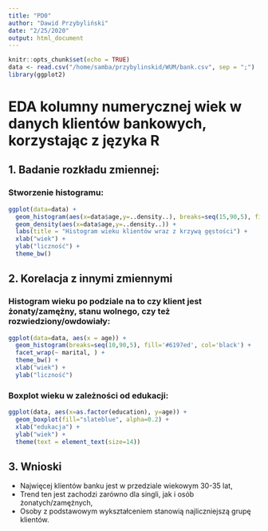 ```yaml
---
title: "PD0"
author: "Dawid Przybyliński"
date: "2/25/2020"
output: html_document
---
```


```r
knitr::opts_chunk$set(echo = TRUE)
data <- read.csv("/home/samba/przybylinskid/WUM/bank.csv", sep = ";")
library(ggplot2)
```

# EDA kolumny numerycznej wiek w danych klientów bankowych, korzystając z języka R

## 1. Badanie rozkładu zmiennej:

### Stworzenie histogramu:

```r
ggplot(data=data) + 
  geom_histogram(aes(x=data$age,y=..density..), breaks=seq(15,90,5), fill='#6197ed', col='black') +
  geom_density(aes(x=data$age,y=..density..)) +
  labs(title = "Histogram wieku klientów wraz z krzywą gęstości") +
  xlab("wiek") +
  ylab("liczność") +
  theme_bw()

```

## 2. Korelacja z innymi zmiennymi 

### Histogram wieku po podziale na to czy klient jest żonaty/zamężny, stanu wolnego, czy też rozwiedziony/owdowiały:

```r
ggplot(data=data, aes(x = age)) +
  geom_histogram(breaks=seq(10,90,5), fill='#6197ed', col='black') +
  facet_wrap(~ marital, ) +
  theme_bw() +
  xlab("wiek") +
  ylab("liczność")
```

### Boxplot wieku w zależności od edukacji:

```r
ggplot(data, aes(x=as.factor(education), y=age)) + 
  geom_boxplot(fill="slateblue", alpha=0.2) + 
  xlab("edukacja") +
  ylab("wiek") +
  theme(text = element_text(size=14))
```

## 3. Wnioski
 - Najwięcej klientów banku jest w przedziale wiekowym 30-35 lat,
 - Trend ten jest zachodzi zarówno dla singli, jak i osób żonatych/zamężnych,
 - Osoby z podstawowym wykształceniem stanowią najliczniejszą grupę klientów.
 
 
 


